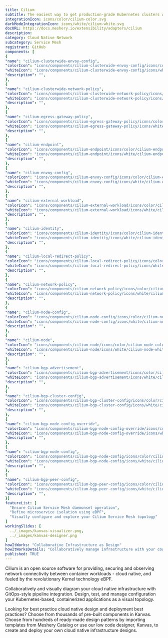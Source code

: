 ```yaml
---
title: Cilium
subtitle: The easiest way to get production-grade Kubernetes clusters with Cilium up and running
integrationIcon: icons/color/cilium-color.svg
darkModeIntegrationIcon: icons/white/cilium-white.svg
docURL: https://docs.meshery.io/extensibility/adapters/cilium
description: 
category: Cloud Native Network
subcategory: Service Mesh
registrant: GitHub
components: [
{
"name": "cilium-clusterwide-envoy-config",
"colorIcon": "icons/components/cilium-clusterwide-envoy-config/icons/color/cilium-clusterwide-envoy-config-color.svg",
"whiteIcon": "icons/components/cilium-clusterwide-envoy-config/icons/white/cilium-clusterwide-envoy-config-white.svg",
"description": "",
},
{
"name": "cilium-clusterwide-network-policy",
"colorIcon": "icons/components/cilium-clusterwide-network-policy/icons/color/cilium-clusterwide-network-policy-color.svg",
"whiteIcon": "icons/components/cilium-clusterwide-network-policy/icons/white/cilium-clusterwide-network-policy-white.svg",
"description": "",
},
{
"name": "cilium-egress-gateway-policy",
"colorIcon": "icons/components/cilium-egress-gateway-policy/icons/color/cilium-egress-gateway-policy-color.svg",
"whiteIcon": "icons/components/cilium-egress-gateway-policy/icons/white/cilium-egress-gateway-policy-white.svg",
"description": "",
},
{
"name": "cilium-endpoint",
"colorIcon": "icons/components/cilium-endpoint/icons/color/cilium-endpoint-color.svg",
"whiteIcon": "icons/components/cilium-endpoint/icons/white/cilium-endpoint-white.svg",
"description": "",
},
{
"name": "cilium-envoy-config",
"colorIcon": "icons/components/cilium-envoy-config/icons/color/cilium-envoy-config-color.svg",
"whiteIcon": "icons/components/cilium-envoy-config/icons/white/cilium-envoy-config-white.svg",
"description": "",
},
{
"name": "cilium-external-workload",
"colorIcon": "icons/components/cilium-external-workload/icons/color/cilium-external-workload-color.svg",
"whiteIcon": "icons/components/cilium-external-workload/icons/white/cilium-external-workload-white.svg",
"description": "",
},
{
"name": "cilium-identity",
"colorIcon": "icons/components/cilium-identity/icons/color/cilium-identity-color.svg",
"whiteIcon": "icons/components/cilium-identity/icons/white/cilium-identity-white.svg",
"description": "",
},
{
"name": "cilium-local-redirect-policy",
"colorIcon": "icons/components/cilium-local-redirect-policy/icons/color/cilium-local-redirect-policy-color.svg",
"whiteIcon": "icons/components/cilium-local-redirect-policy/icons/white/cilium-local-redirect-policy-white.svg",
"description": "",
},
{
"name": "cilium-network-policy",
"colorIcon": "icons/components/cilium-network-policy/icons/color/cilium-network-policy-color.svg",
"whiteIcon": "icons/components/cilium-network-policy/icons/white/cilium-network-policy-white.svg",
"description": "",
},
{
"name": "cilium-node-config",
"colorIcon": "icons/components/cilium-node-config/icons/color/cilium-node-config-color.svg",
"whiteIcon": "icons/components/cilium-node-config/icons/white/cilium-node-config-white.svg",
"description": "",
},
{
"name": "cilium-node",
"colorIcon": "icons/components/cilium-node/icons/color/cilium-node-color.svg",
"whiteIcon": "icons/components/cilium-node/icons/white/cilium-node-white.svg",
"description": "",
},
{
"name": "cilium-bgp-advertisement",
"colorIcon": "icons/components/cilium-bgp-advertisement/icons/color/cilium-bgp-advertisement-color.svg",
"whiteIcon": "icons/components/cilium-bgp-advertisement/icons/white/cilium-bgp-advertisement-white.svg",
"description": "",
},
{
"name": "cilium-bgp-cluster-config",
"colorIcon": "icons/components/cilium-bgp-cluster-config/icons/color/cilium-bgp-cluster-config-color.svg",
"whiteIcon": "icons/components/cilium-bgp-cluster-config/icons/white/cilium-bgp-cluster-config-white.svg",
"description": "",
},
{
"name": "cilium-bgp-node-config-override",
"colorIcon": "icons/components/cilium-bgp-node-config-override/icons/color/cilium-bgp-node-config-override-color.svg",
"whiteIcon": "icons/components/cilium-bgp-node-config-override/icons/white/cilium-bgp-node-config-override-white.svg",
"description": "",
},
{
"name": "cilium-bgp-node-config",
"colorIcon": "icons/components/cilium-bgp-node-config/icons/color/cilium-bgp-node-config-color.svg",
"whiteIcon": "icons/components/cilium-bgp-node-config/icons/white/cilium-bgp-node-config-white.svg",
"description": "",
},
{
"name": "cilium-bgp-peer-config",
"colorIcon": "icons/components/cilium-bgp-peer-config/icons/color/cilium-bgp-peer-config-color.svg",
"whiteIcon": "icons/components/cilium-bgp-peer-config/icons/white/cilium-bgp-peer-config-white.svg",
"description": "",
}]
featureList: [
  "Ensure Cilium Service Mesh daemonset operation",
  "Define microservice isolation using eBPF",
  "Visually configure and explore your Cilium Service Mesh topology"
]
workingSlides: [
  ../_images/kanvas-visualizer.png,
  ../_images/kanvas-designer.png
]
howItWorks: "Collaborative Infrastructure as Design"
howItWorksDetails: "Collaboratively manage infrastructure with your coworkers synchronously sharing the same designs."
published: TRUE
---
```

<p>
Cilium is an open source software for providing, securing and observing network connectivity between container workloads - cloud native, and fueled by the revolutionary Kernel technology eBPF.
</p>
<p>
    Collaboratively and visually diagram your cloud native infrastructure with GitOps-style pipeline integration. Design, test, and manage configuration your Kubernetes-based, containerized applications as a visual topology.
</p>
<p>
    Looking for best practice cloud native design and deployment best practices? Choose from thousands of pre-built components in Kanvas. Choose from hundreds of ready-made design patterns by importing templates from Meshery Catalog or use our low code designer, Kanvas, to create and deploy your own cloud native infrastructure designs.
</p>
